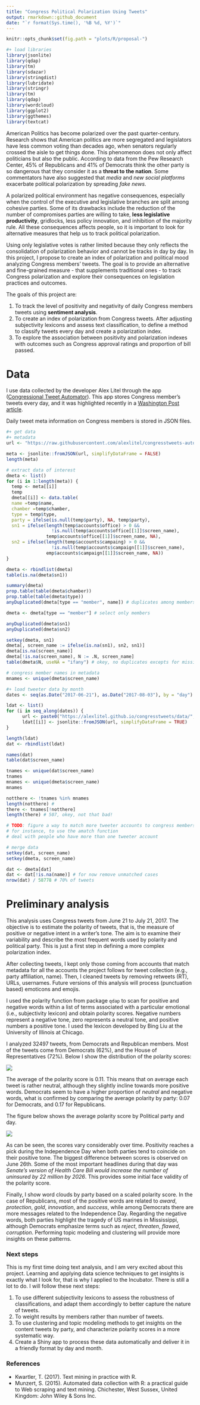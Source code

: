```yaml
---
title: "Congress Political Polarization Using Tweets"
output: rmarkdown::github_document
date: "`r format(Sys.time(), '%B %d, %Y')`"
---
```


```r
knitr::opts_chunk$set(fig.path = "plots/R/proposal-")

#+ load libraries
library(jsonlite)
library(qdap)
library(tm)
library(sdazar)
library(stringdist)
library(lubridate)
library(stringr)
library(tm)
library(qdap)
library(wordcloud)
library(ggplot2)
library(ggthemes)
library(textcat)
```

American Politics has become polarized over the past quarter-century. Research shows that American politics are more segregated and legislators have less common voting than decades ago, when senators regularly crossed the aisle to get things done. This phenomenon does not only affect politicians but also the public. According to data from the Pew Research Center, 45% of Republicans and 41% of Democrats think the other party is so dangerous that they consider it as a **threat to the nation**. Some commentators have also suggested that *media* and *new social platforms* exacerbate political polarization by spreading *fake news*.

A polarized political environment has negative consequences, especially when the control of the executive and legislative branches are split among cohesive parties. Some of its drawbacks include the reduction of the number of compromises parties are willing to take, **less legislative productivity**, gridlocks, less policy innovation, and inhibition of the majority rule. All these consequences affects people, so it is important to look for alternative measures that help us to track political polarization.

Using only legislative votes is rather limited because they only reflects the consolidation of polarization behavior and cannot be tracks in day by day. In this project, I propose to create an index of polarization and political mood analyzing Congress members' tweets. The goal is to provide an alternative and fine-grained measure - that supplements traditional ones - to track Congress polarization and explore their consequences on legislation practices and outcomes.

The goals of this project are:

1. To track the level of positivity and negativity of daily Congress members tweets using **sentiment analysis**.
2. To create an index of polarization from Congress tweets. After adjusting subjectivity lexicons and assess text classification, to define a method to classify tweets every day and create a polarization index.
3. To explore the association between positivity and polarization indexes with outcomes such as Congress approval ratings and proportion of bill passed.

# Data

I use data collected by the developer Alex Litel through the app ([Congressional Tweet Automator](https://github.com/alexlitel/congresstweets)). This app stores Congress member’s tweets every day, and it was highlighted recently in a [Washington Post article](https://www.washingtonpost.com/news/politics/wp/2017/06/26/how-congress-tweets-visualized/?utm_term=.6e80a8653a5f).

Daily tweet meta information on Congress members is stored in JSON files.

```r

#+ get data
#+ metadata
url <- "https://raw.githubusercontent.com/alexlitel/congresstweets-automator/master/data/users-filtered.json"

meta <- jsonlite::fromJSON(url, simplifyDataFrame = FALSE)
length(meta)

# extract data of interest
dmeta <- list()
for (i in 1:length(meta)) {
  temp <- meta[[i]]
  temp
  dmeta[[i]] <- data.table(
  name =temp$name,
  chamber =temp$chamber,
  type = temp$type,
  party = ifelse(is.null(temp$party), NA, temp$party),
  sn1 = ifelse(length(temp$accounts$office) > 0 &&
                 !is.null(temp$accounts$office[[1]]$screen_name),
               temp$accounts$office[[1]]$screen_name, NA),
  sn2 = ifelse(length(temp$accounts$campaing) > 0 &&
                 !is.null(temp$accounts$campaign[[1]]$screen_name),
               emp$accounts$campaign[[1]]$screen_name, NA))
}

dmeta <- rbindlist(dmeta)
table(is.na(dmeta$sn1))

summary(dmeta)
prop.table(table(dmeta$chamber))
prop.table(table(dmeta$type))
anyDuplicated(dmeta[type == "member", name]) # duplicates among members

dmeta <- dmeta[type == "member"] # select only members

anyDuplicated(dmeta$sn1)
anyDuplicated(dmeta$sn2)

setkey(dmeta, sn1)
dmeta[, screen_name := ifelse(is.na(sn1), sn2, sn1)]
dmeta[is.na(screen_name)]
dmeta[!is.na(screen_name), N := .N, screen_name]
table(dmeta$N, useNA = "ifany") # okey, no duplicates excepts for missing cases

# congress member names in metadata
mnames <- unique(dmeta$screen_name)

#+ load tweeter data by month
dates <- seq(as.Date("2017-06-21"), as.Date("2017-08-03"), by = "day")

ldat <- list()
for (i in seq_along(dates)) {
      url <- paste0("https://alexlitel.github.io/congresstweets/data/", dates[i], ".json")
      ldat[[i]] <- jsonlite::fromJSON(url, simplifyDataFrame = TRUE)
}

length(ldat)
dat <- rbindlist(ldat)

names(dat)
table(dat$screen_name)

tnames <- unique(dat$screen_name)
tnames
mnames <- unique(dmeta$screen_name)
mnames

notthere <- !tnames %in% mnames
length(notthere) #
there <- tnames[!notthere]
length(there) # 507, okey, not that bad!

# TODO: figure a way to match more tweeter accounts to congress members (fuzzy matching)
# for instance, to use the amatch function
# deal with people who have more than one tweeter account

# merge data
setkey(dat, screen_name)
setkey(dmeta, screen_name)

dat <- dmeta[dat]
dat <- dat[!is.na(name)] # for now remove unmatched cases
nrow(dat) / 58778 # 70% of tweets
```

# Preliminary analysis

This analysis uses Congress tweets from June 21 to July 21, 2017. The objective is to estimate the polarity of tweets, that is, the measure of positive or negative intent in a writer's tone. The aim is to examine their variability and describe the most frequent words used by polarity and political party. This is just a first step in defining a more complex polarization index.

After collecting tweets, I kept only those coming from accounts that match metadata for all the accounts the project follows for tweet collection (e.g., party affiliation, name). Then, I cleaned tweets by removing retweets (RT), URLs, usernames. Future versions of this analysis will process (punctuation based) emoticons and emojis.

I used the polarity function from package `qdap` to scan for positive and negative words within a list of terms associated with a particular emotional (i.e.,  subjectivity lexicon) and obtain polarity scores. Negative numbers represent a negative tone, zero represents a neutral tone, and positive numbers a positive tone. I used the lexicon developed by Bing Liu at the University of Illinois at Chicago.

I analyzed 32497 tweets, from Democrats and Republican members. Most of the tweets come from Democrats (62%), and the House of Representatives (72%). Below I show the distribution of the polarity scores:

![](figures/hist_polarity.png)

The average of the polarity score is 0.11. This means that on average each tweet is rather neutral, although they slightly incline towards more positive words. Democrats seem to have a higher proportion of *neutral* and negative words, what is confirmed by comparing the average polarity by party:  0.07 for Democrats, and 0.17 for Republicans.

The figure below shows the average polarity score by Political party and day.

![](figures/trend_polarity.png)

As can be seen, the scores vary considerably over time. Positivity reaches a pick during the Independence Day when both parties tend to coincide on their positive tone. The biggest difference between scores is observed on June 26th. Some of the most important headlines during that day was *Senate's version of Health Care Bill would increase the number of uninsured by 22 million by 2026*. This provides some initial face validity of the polarity score.

Finally, I show word clouds by party based on a scaled polarity score. In the case of Republicans, most of the positive words are related to *award*, *protection*, *gold*, *innovation*, and *success*, while among Democrats there are more messages related to the Independence Day. Regarding the negative words, both parties highlight the tragedy of US marines in Mississippi, although Democrats emphasize terms such as *reject*, *threaten*, *flawed*, *corruption*. Performing topic modeling and clustering will provide more insights on these patterns.


<!-- ![](figures/words_r.png)
![](figures/words_d.png)
 -->
### Next steps

This is my first time doing text analysis, and I am very excited about this project. Learning and applying data science techniques to get insights is exactly what I look for, that is why I applied to the Incubator. There is still a lot to do. I will follow these next steps:

1. To use different subjectivity lexicons to assess the robustness of classifications, and adapt them accordingly to better capture the nature of tweets.
2. To weight results by members rather than number of tweets.
3. To use clustering and topic modeling methods to get insights on the content tweets by party, and characterize polarity scores in a more systematic way.
4. Create a Shiny app to process these data automatically and deliver it in a friendly format by day and month.

### References

- Kwartler, T. (2017). Text mining in practice with R.
- Munzert, S. (2015). Automated data collection with R: a practical guide to Web scraping and text mining. Chichester, West Sussex, United Kingdom: John Wiley & Sons Inc.

